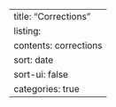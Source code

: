 ---
title: "Corrections"
listing:
  contents: corrections
  sort: date
  sort-ui: false
  categories: true
---